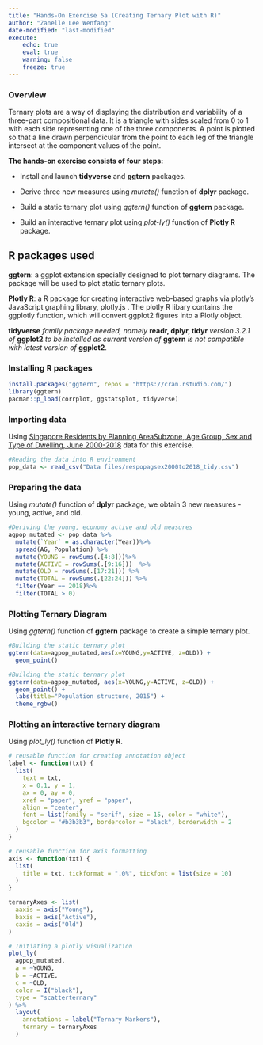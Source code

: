 ```yaml
---
title: "Hands-On Exercise 5a (Creating Ternary Plot with R)"
author: "Zanelle Lee Wenfang"
date-modified: "last-modified"
execute:
    echo: true
    eval: true
    warning: false
    freeze: true
---
```


### Overview

Ternary plots are a way of displaying the distribution and variability of a three-part compositional data. It is a triangle with sides scaled from 0 to 1 with each side representing one of the three components. A point is plotted so that a line drawn perpendicular from the point to each leg of the triangle intersect at the component values of the point.

**The hands-on exercise consists of four steps:**

-   Install and launch **tidyverse** and **ggtern** packages.

-   Derive three new measures using *mutate()* function of **dplyr** package.

-   Build a static ternary plot using *ggtern()* function of **ggtern** package.

-   Build an interactive ternary plot using *plot-ly()* function of **Plotly R** package.

::: callout-tip
## R packages used

**ggtern**: a ggplot extension specially designed to plot ternary diagrams. The package will be used to plot static ternary plots.

**Plotly R**: a R package for creating interactive web-based graphs via plotly’s JavaScript graphing library, plotly.js . The plotly R libary contains the ggplotly function, which will convert ggplot2 figures into a Plotly object.

**tidyverse** *family package needed, namely* **readr, dplyr, tidyr** *version 3.2.1 of* **ggplot2** *to be installed as current version of* **ggtern** *is not compatible with latest version of* **ggplot2**.
:::

### Installing R packages

```r
install.packages("ggtern", repos = "https://cran.rstudio.com/")
library(ggtern)
pacman::p_load(corrplot, ggstatsplot, tidyverse)
```

### Importing data

::: callout-note
Using [Singapore Residents by Planning AreaSubzone, Age Group, Sex and Type of Dwelling, June 2000-2018](https://www.singstat.gov.sg/find-data/search-by-theme/population/geographic-distribution/latest-data) data for this exercise.
:::

```r
#Reading the data into R environment
pop_data <- read_csv("Data files/respopagsex2000to2018_tidy.csv") 
```

### Preparing the data

Using *mutate()* function of **dplyr** package, we obtain 3 new measures - young, active, and old.

```r
#Deriving the young, economy active and old measures
agpop_mutated <- pop_data %>%
  mutate(`Year` = as.character(Year))%>%
  spread(AG, Population) %>%
  mutate(YOUNG = rowSums(.[4:8]))%>%
  mutate(ACTIVE = rowSums(.[9:16]))  %>%
  mutate(OLD = rowSums(.[17:21])) %>%
  mutate(TOTAL = rowSums(.[22:24])) %>%
  filter(Year == 2018)%>%
  filter(TOTAL > 0)
```

### Plotting Ternary Diagram

Using *ggtern()* function of **ggtern** package to create a simple ternary plot.

```r
#Building the static ternary plot
ggtern(data=agpop_mutated,aes(x=YOUNG,y=ACTIVE, z=OLD)) +
  geom_point()

#Building the static ternary plot
ggtern(data=agpop_mutated, aes(x=YOUNG,y=ACTIVE, z=OLD)) +
  geom_point() +
  labs(title="Population structure, 2015") +
  theme_rgbw()
```

### Plotting an interactive ternary diagram

Using *plot_ly()* function of **Plotly R**.

```r
# reusable function for creating annotation object
label <- function(txt) {
  list(
    text = txt, 
    x = 0.1, y = 1,
    ax = 0, ay = 0,
    xref = "paper", yref = "paper", 
    align = "center",
    font = list(family = "serif", size = 15, color = "white"),
    bgcolor = "#b3b3b3", bordercolor = "black", borderwidth = 2
  )
}

# reusable function for axis formatting
axis <- function(txt) {
  list(
    title = txt, tickformat = ".0%", tickfont = list(size = 10)
  )
}

ternaryAxes <- list(
  aaxis = axis("Young"), 
  baxis = axis("Active"), 
  caxis = axis("Old")
)

# Initiating a plotly visualization 
plot_ly(
  agpop_mutated, 
  a = ~YOUNG, 
  b = ~ACTIVE, 
  c = ~OLD, 
  color = I("black"), 
  type = "scatterternary"
) %>%
  layout(
    annotations = label("Ternary Markers"), 
    ternary = ternaryAxes
  )
```
